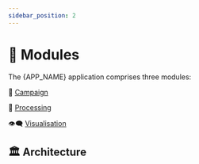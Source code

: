 ```yaml
---
sidebar_position: 2
---
```



# 🧩 Modules

<Fragment>
  The <AppIcon /> {APP_NAME} application comprises three modules:
</Fragment>

📣 [Campaign](./campaign/)

🧮 [Processing](./processing/)

👁️‍🗨️ [Visualisation](./visualisation/)

## 🏛️ Architecture

<ArchitectureImage />
